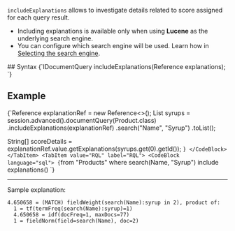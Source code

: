 
`includeExplanations` allows to investigate details related to score assigned for each query result.

<Admonition type="info" title="">

* Including explanations is available only when using **Lucene** as the underlying search engine.  
* You can configure which search engine will be used. Learn how in [Selecting the search engine](../../../../indexes/search-engine/corax.mdx#selecting-the-search-engine).

</Admonition>
## Syntax


<TabItem value="explain_1" label="explain_1">
<CodeBlock language="java">
{`IDocumentQuery<T> includeExplanations(Reference<Explanations> explanations);
`}
</CodeBlock>
</TabItem>

## Example

<Tabs groupId='languageSyntax'>
<TabItem value="Query" label="Query">
<CodeBlock language="java">
{`Reference<Explanations> explanationRef = new Reference<>();
List<Product> syrups = session.advanced().documentQuery(Product.class)
    .includeExplanations(explanationRef)
    .search("Name", "Syrup")
    .toList();

String[] scoreDetails = explanationRef.value.getExplanations(syrups.get(0).getId());
`}
</CodeBlock>
</TabItem>
<TabItem value="RQL" label="RQL">
<CodeBlock language="sql">
{`from "Products" 
where search(Name, "Syrup")
include explanations()
`}
</CodeBlock>
</TabItem>
</Tabs>

---
Sample explanation:

```
4.650658 = (MATCH) fieldWeight(search(Name):syrup in 2), product of:
  1 = tf(termFreq(search(Name):syrup)=1)
  4.650658 = idf(docFreq=1, maxDocs=77)
  1 = fieldNorm(field=search(Name), doc=2)
```

